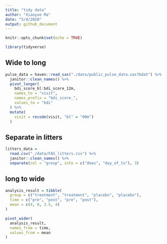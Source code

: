 ```yaml
---
title: "tidy data"
author: "Xiaoyue Ma"
date: "5/4/2020"
output: github_document
---
```


```r
knitr::opts_chunk$set(echo = TRUE)

library(tidyverse)
```

## Wide to long

```r
pulse_data = haven::read_sas("./data/public_pulse_data.sas7bdat") %>% 
  janitor::clean_names() %>% 
  pivot_longer(
    bdi_score_bl:bdi_score_12m,
    names_to = "visit",
    names_prefix = "bdi_score_",
    values_to = "bdi"
  ) %>% 
  mutate(
    visit = recode(visit, "bl" = "00m")
  )
```

## Separate in litters

```r
litters_data = 
  read.csv("./data/FAS_litters.csv") %>% 
  janitor::clean_names() %>% 
  separate(col = "group", into = c("does", "day_of_tx"), 3)
```

## long to wide
```r
analysis_result = tibble(
  group = c("treatment", "treatment", "placebo", "placebo"),
  time = c("pre", "post", "pre", "post"),
  mean = c(4, 8, 3.5, 4)
)

pivot_wider(
  analysis_result,
  names_from = time,
  values_from = mean
)
 ```









